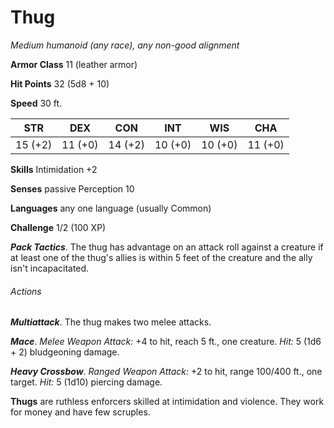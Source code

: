 # Thug
*Medium humanoid (any race), any non-good alignment*

**Armor Class** 11 (leather armor)

**Hit Points** 32 (5d8 + 10)

**Speed** 30 ft.

| STR     | DEX     | CON     | INT     | WIS     | CHA     |
|---------|---------|---------|---------|---------|---------|
| 15 (+2) | 11 (+0) | 14 (+2) | 10 (+0) | 10 (+0) | 11 (+0) |

**Skills** Intimidation +2

**Senses** passive Perception 10

**Languages** any one language (usually Common)

**Challenge** 1/2 (100 XP)

***Pack Tactics***. The thug has advantage on an attack roll against a creature if at least one of the thug's allies is within 5 feet of the creature and the ally isn't incapacitated.

###### Actions

***Multiattack***. The thug makes two melee attacks.

***Mace***. *Melee Weapon Attack:* +4 to hit, reach 5 ft., one creature. *Hit:* 5 (1d6 + 2) bludgeoning damage.

***Heavy Crossbow***. *Ranged Weapon Attack:* +2 to hit, range 100/400 ft., one target. *Hit:* 5 (1d10) piercing damage.

**Thugs** are ruthless enforcers skilled at intimidation and violence. They work for money and have few scruples.